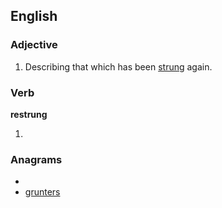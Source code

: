 ==English==

===Adjective===
{{en-adj|-}}

#Describing that which has been [[string|strung]] again.

===Verb===
'''restrung'''

#{{past of|[[restring]]}}

===Anagrams===
* {{alphagram|egnrrstu}}
* [[grunters#English|grunters]]